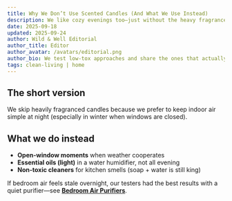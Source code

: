```yaml
---
title: Why We Don’t Use Scented Candles (And What We Use Instead)
description: We like cozy evenings too—just without the heavy fragrance load. Here’s what we swap in at home.
date: 2025-09-18
updated: 2025-09-24
author: Wild & Well Editorial
author_title: Editor
author_avatar: /avatars/editorial.png
author_bio: We test low-tox approaches and share the ones that actually fit into daily life.
tags: clean-living | home
---
```


<Disclosure />

## The short version
We skip heavily fragranced candles because we prefer to keep indoor air simple at night (especially in winter when windows are closed).

## What we do instead
- **Open-window moments** when weather cooperates  
- **Essential oils (light)** in a water humidifier, not all evening  
- **Non-toxic cleaners** for kitchen smells (soap + water is still king)  

If bedroom air feels stale overnight, our testers had the best results with a quiet purifier—see **[Bedroom Air Purifiers](/guides/bedroom-air-purifiers)**.
